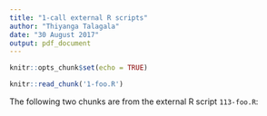 ```yaml
---
title: "1-call external R scripts"
author: "Thiyanga Talagala"
date: "30 August 2017"
output: pdf_document
---
```


```r
knitr::opts_chunk$set(echo = TRUE)
```

```r
knitr::read_chunk('1-foo.R')
```

The following two chunks are from the external R script `113-foo.R`:

```r
```
```r
```
